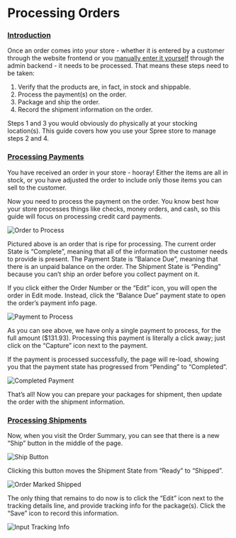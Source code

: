 # Processing Orders

### [Introduction](processing-orders.md#introduction) <a id="introduction"></a>

Once an order comes into your store - whether it is entered by a customer through the website frontend or you [manually enter it yourself](manual-order-entry.md) through the admin backend - it needs to be processed. That means these steps need to be taken:

1. Verify that the products are, in fact, in stock and shippable.
2. Process the payment\(s\) on the order.
3. Package and ship the order.
4. Record the shipment information on the order.

Steps 1 and 3 you would obviously do physically at your stocking location\(s\). This guide covers how you use your Spree store to manage steps 2 and 4.

### [Processing Payments](processing-orders.md#processing-payments) <a id="processing-payments"></a>

You have received an order in your store - hooray! Either the items are all in stock, or you have adjusted the order to include only those items you can sell to the customer.

Now you need to process the payment on the order. You know best how your store processes things like checks, money orders, and cash, so this guide will focus on processing credit card payments.

![Order to Process](/images//image%20%2876%29.png)

Pictured above is an order that is ripe for processing. The current order State is “Complete”, meaning that all of the information the customer needs to provide is present. The Payment State is “Balance Due”, meaning that there is an unpaid balance on the order. The Shipment State is “Pending” because you can’t ship an order before you collect payment on it.

If you click either the Order Number or the “Edit” icon, you will open the order in Edit mode. Instead, click the “Balance Due” payment state to open the order’s payment info page.

![Payment to Process](/images//image%20%2897%29.png)

As you can see above, we have only a single payment to process, for the full amount \($131.93\). Processing this payment is literally a click away; just click on the “Capture” icon next to the payment.

If the payment is processed successfully, the page will re-load, showing you that the payment state has progressed from “Pending” to “Completed”.

![Completed Payment](/images//image%20%2875%29.png)

That’s all! Now you can prepare your packages for shipment, then update the order with the shipment information.

### [Processing Shipments](processing-orders.md#processing-shipments) <a id="processing-shipments"></a>

Now, when you visit the Order Summary, you can see that there is a new “Ship” button in the middle of the page.

![Ship Button](/images//image%20%2882%29.png)

Clicking this button moves the Shipment State from “Ready” to “Shipped”.

![Order Marked Shipped](/images//image%20%28103%29.png)

The only thing that remains to do now is to click the “Edit” icon next to the tracking details line, and provide tracking info for the package\(s\). Click the “Save” icon to record this information.

![Input Tracking Info](/images//image%20%2878%29.png)

